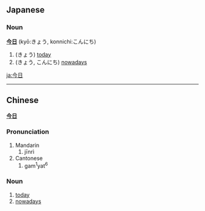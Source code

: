 ==Japanese==
===Noun===
'''[[今]][[日]]''' (kyō:きょう, konnichi:こんにち)

#(きょう) [[today]]
#(きょう, こんにち) [[nowadays]]
[[ja:今日]]
----
==Chinese==
'''[[今]][[日]]'''

===Pronunciation===
#Mandarin
##jīnrì
#Cantonese
##gam<sup>1</sup>yat<sup>6</sup>

===Noun===
#[[today]]
#[[nowadays]]